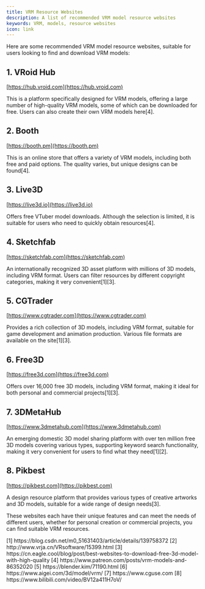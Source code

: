 ```yaml
---
title: VRM Resource Websites
description: A list of recommended VRM model resource websites
keywords: VRM, models, resource websites
icon: link
---
```


Here are some recommended VRM model resource websites, suitable for users looking to find and download VRM models:

## 1. VRoid Hub

[https://hub.vroid.com](https://hub.vroid.com)

This is a platform specifically designed for VRM models, offering a large number of high-quality VRM models, some of which can be downloaded for free. Users can also create their own VRM models here\[4\].

## 2. Booth

[https://booth.pm](https://booth.pm)

This is an online store that offers a variety of VRM models, including both free and paid options. The quality varies, but unique designs can be found\[4\].

## 3. Live3D

[https://live3d.io](https://live3d.io)

Offers free VTuber model downloads. Although the selection is limited, it is suitable for users who need to quickly obtain resources\[4\].

## 4. Sketchfab

[https://sketchfab.com](https://sketchfab.com)

An internationally recognized 3D asset platform with millions of 3D models, including VRM format. Users can filter resources by different copyright categories, making it very convenient\[1\][3\].

## 5. CGTrader

[https://www.cgtrader.com](https://www.cgtrader.com)

Provides a rich collection of 3D models, including VRM format, suitable for game development and animation production. Various file formats are available on the site\[1\][3\].

## 6. Free3D

[https://free3d.com](https://free3d.com)

Offers over 16,000 free 3D models, including VRM format, making it ideal for both personal and commercial projects\[1\][3\].

## 7. 3DMetaHub

[https://www.3dmetahub.com](https://www.3dmetahub.com)

An emerging domestic 3D model sharing platform with over ten million free 3D models covering various types, supporting keyword search functionality, making it very convenient for users to find what they need\[1\][2\].

## 8. Pikbest

[https://pikbest.com](https://pikbest.com)

A design resource platform that provides various types of creative artworks and 3D models, suitable for a wide range of design needs\[3\].

These websites each have their unique features and can meet the needs of different users, whether for personal creation or commercial projects, you can find suitable VRM resources.

<Accordion title="References">
  [1] https://blog.csdn.net/m0_51631403/article/details/139758372  
  [2] http://www.vrja.cn/VRsoftware/15399.html  
  [3] https://cn.eagle.cool/blog/post/best-websites-to-download-free-3d-model-with-high-quality  
  [4] https://www.patreon.com/posts/vrm-models-and-86352020  
  [5] https://blender.kim/71190.html  
  [6] https://www.aigei.com/3d/model/vrm/  
  [7] https://www.cguse.com  
  [8] https://www.bilibili.com/video/BV12a411H7oV/
</Accordion>
